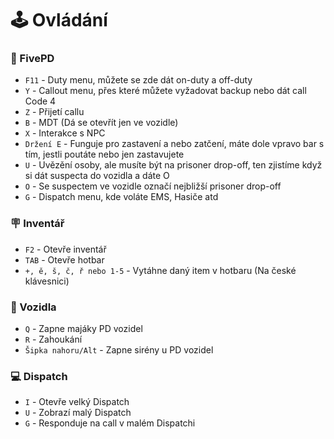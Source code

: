 # 🕹️ Ovládání

### 👮 FivePD

- `F11` - Duty menu, můžete se zde dát on-duty a off-duty
- `Y` - Callout menu, přes které můžete vyžadovat backup nebo dát call Code 4
- `Z` - Přijetí callu
- `B` - MDT (Dá se otevřít jen ve vozidle)
- `X` - Interakce s NPC
- `Držení E` - Funguje pro zastavení a nebo zatčení, máte dole vpravo bar s tím, jestli poutáte nebo jen zastavujete
- `U` - Uvězění osoby, ale musíte být na prisoner drop-off, ten zjistíme když si dát suspecta do vozidla a dáte O
- `O` - Se suspectem ve vozidle označí nejbližší prisoner drop-off
- `G` - Dispatch menu, kde voláte EMS, Hasiče atd

### 🪧 Inventář

- `F2` - Otevře inventář
- `TAB` - Otevře hotbar
- `+, ě, š, č, ř nebo 1-5` - Vytáhne daný item v hotbaru (Na české klávesnici)

### 🚗 Vozidla

- `Q` - Zapne majáky PD vozidel
- `R` - Zahoukání
- `Šipka nahoru/Alt` - Zapne sirény u PD vozidel

### 💻 Dispatch

- `I` - Otevře velký Dispatch
- `U` - Zobrazí malý Dispatch
- `G` - Responduje na call v malém Dispatchi
